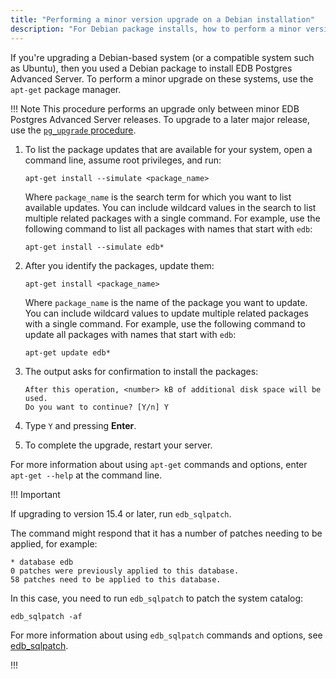 ```yaml
---
title: "Performing a minor version upgrade on a Debian installation"
description: "For Debian package installs, how to perform a minor version upgrade to a more recent version."
---
```


If you're upgrading a Debian-based system (or a compatible system such as Ubuntu), then you used a Debian package to install EDB Postgres Advanced Server. To perform a minor upgrade on these systems, use the `apt-get` package manager.

!!! Note
    This procedure performs an upgrade only between minor EDB Postgres Advanced Server releases. To upgrade to a later major release, use the [`pg_upgrade` procedure](../major_upgrade/).

1.  To list the package updates that are available for your system, open a command line, assume root privileges, and run:

    ```shell
    apt-get install --simulate <package_name>
    ```

    Where `package_name` is the search term for which you want to list available updates. You can include wildcard values in the search to list multiple related packages with a single command. For example, use the following command to list all packages with names that start with `edb`:

    ```shell
    apt-get install --simulate edb*
    ```
    
1.  After you identify the packages, update them:

    ```shell
    apt-get install <package_name>
    ```

    Where `package_name` is the name of the package you want to update. You can include wildcard values to update multiple related packages with a single command. For example, use the following command to update all packages with names that start with `edb`:

    ```shell
    apt-get update edb*
    ```

1.  The output asks for confirmation to install the packages: 

    ```console
    After this operation, <number> kB of additional disk space will be used.
    Do you want to continue? [Y/n] Y
    ```

1.  Type `Y` and pressing **Enter**. 

1.  To complete the upgrade, restart your server. 

For more information about using `apt-get` commands and options, enter `apt-get --help` at the command line.

!!! Important
    
If upgrading to version 15.4 or later, run `edb_sqlpatch`.

The command might respond that it has a number of patches needing to be applied, for example:

```console
* database edb
0 patches were previously applied to this database.
58 patches need to be applied to this database.
```

In this case, you need to run `edb_sqlpatch` to patch the system catalog:

```shell
edb_sqlpatch -af
```

For more information about using `edb_sqlpatch` commands and options, see [edb_sqlpatch](/tools/edb_sqlpatch/).

!!!
